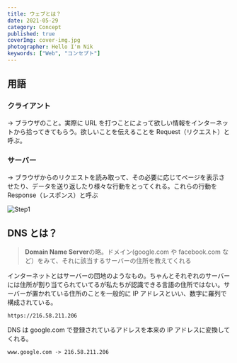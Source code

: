 ```yaml
---
title: ウェブとは？
date: 2021-05-29
category: Concept
published: true
coverImg: cover-img.jpg
photographer: Hello I'm Nik
keywords: ["Web", "コンセプト"]
---
```


## 用語

### クライアント

→ ブラウザのこと。実際に URL を打つことによって欲しい情報をインターネットから拾ってきてもらう。欲しいことを伝えることを Request（リクエスト）と呼ぶ。

### サーバー

→ ブラウザからのリクエストを読み取って、その必要に応じてページを表示させたり、データを送り返したり様々な行動をとってくれる。これらの行動を Response（レスポンス）と呼ぶ

![Step1](step1.png)

## DNS とは？

> **Domain Name Server**の略。ドメイン(google.com や facebook.com など）をみて、それに該当するサーバーの住所を教えてくれる

インターネットとはサーバーの団地のようなもの。ちゃんとそれぞれのサーバーには住所が割り当てられていてるが私たちが認識できる言語の住所ではない。サーバーが置かれている住所のことを一般的に IP アドレスといい、数字に羅列で構成されている。

```
https://216.58.211.206
```

DNS は google.com で登録されているアドレスを本来の IP アドレスに変換してくれる。

```
www.google.com -> 216.58.211.206
```
